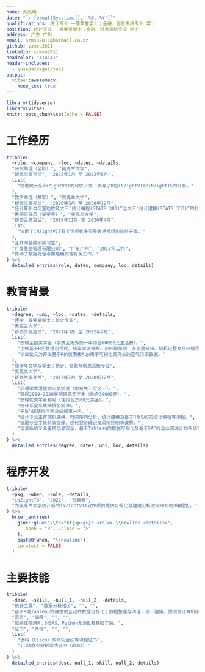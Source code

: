 ```yaml
---
name: 苏兆明
date: "`r format(Sys.time(), '%B, %Y')`"
qualifications: 统计专业 一等荣誉学士；金融、信息系统专业 学士
position: 统计专业 一等荣誉学士；金融、信息系统专业 学士
address: 广东 广州
email: szmsu2011@hotmail.co.nz
github: szmsu2011
linkedin: szmsu2011
headcolor: "414141"
header-includes:
  - \usepackage{ctex}
output: 
  vitae::awesomecv:
    keep_tex: true
---
```


```r
library(tidyverse)
library(vitae)
knitr::opts_chunk$set(echo = FALSE)
```

# 工作经历

```r
tribble(
  ~role, ~company, ~loc, ~dates, ~details,
  "研究助理（全职）", "奥克兰大学",
  "新西兰奥克兰", "2022年1月 至 2022年6月",
  list(
    "协助统计系iNZightVIT的软件开发：参与了R包iNZightVIT/iNZightTS的开发。"
  ),
  "教学助理（兼职）", "奥克兰大学",
  "新西兰奥克兰", "2020年3月 至 2020年12月",
  "任计算机自习室助教及大三“统计编程(STATS 380)”与大三“统计建模(STATS 330)”的批卷员。",
  "暑期研究员（奖学金）", "奥克兰大学",
  "新西兰奥克兰", "2019年11月 至 2020年4月",
  list(
    "协助了iNZightVIT有关可视化多变量数据模组的软件开发。"
  ),
  "互联网金融部实习生",
  "广发基金管理有限公司", "广东广州", "2018年12月",
  "协助了数据处理与策略模拟等有关工作。"
) %>%
  detailed_entries(role, dates, company, loc, details)
```

# 教育背景

```r
tribble(
  ~degree, ~uni, ~loc, ~dates, ~details,
  "理学一等荣誉学士：统计专业",
  "奥克兰大学",
  "新西兰奥克兰", "2021年3月 至 2022年2月",
  list(
    "获得全额奖学金（学费全免外加一年约合60000元生活费）。",
    "主修基于R的数据可视化、频率学派推断、贝叶斯推断、多变量分析、随机过程及统计编程等课程。",
    "毕业论文为开发基于R的仪表板App用于可视化奥克兰的空气污染数据。"
  ),
  "商学与文学双学士：统计、金融与信息系统专业",
  "奥克兰大学",
  "新西兰奥克兰", "2017年7月 至 2020年12月",
  list(
    "获得学术潜能励志奖学金（学费免三分之一）。",
    "获得2019-2020暑期研究奖学金（约合30000元）。",
    "获得优秀学者称号（含约合2500元奖金）。",
    "统计系全系成绩排名前20。",
    "于5门课获得学期总成绩第一名。",
    "统计专业主修随机建模、时间序列分析、统计建模及基于R与SAS的统计编程等课程。",
    "金融专业主修财务管理、现代投资理论及风险控制等课程。",
    "信息系统专业主修信息安全、基于Tableau的数据可视化及基于SAP的企业资源计划系统等课程。"
  )
) %>%
  detailed_entries(degree, dates, uni, loc, details)
```

# 程序开发

```r
tribble(
  ~pkg, ~when, ~role, ~details,
  "iNZightTS", "2022", "贡献者",
  "为奥克兰大学统计系的iNZightVIT软件项目提供可视化与建模分析时间序列的R编程包。"
) %>%
  brief_entries(
    glue::glue("\\textbf{<pkg>}: <role> \\newline <details>",
      .open = "<", .close = ">"
    ),
    paste0(when, "\\newline"),
    .protect = FALSE
  )
```

# 主要技能

```r
tribble(
  ~desc, ~skill, ~null_1, ~null_2, ~details,
  "统计工具", "数据分析相关", "", "",
  "基于R或Tableau的静态或互动式数据可视化；数据整理与清理；统计建模、预测及计算机模拟。",
  "语言", "编程", "", "",
  "能熟练使用R；对SAS、Python及SQL有基础了解。",
  "证书", "其他", "", "",
  list(
    "思科（Cisco）网络安全初等课程证书",
    "IIBA商业分析学术证书（ACBA）"
  )
) %>%
  detailed_entries(desc, null_1, skill, null_2, details)
```
